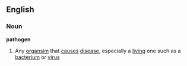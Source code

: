 ==English==
===Noun===
'''pathogen'''
#Any [[organsim]] that [[cause]]s [[disease]], especially a [[living]] one such as a [[bacterium]] or [[virus]]